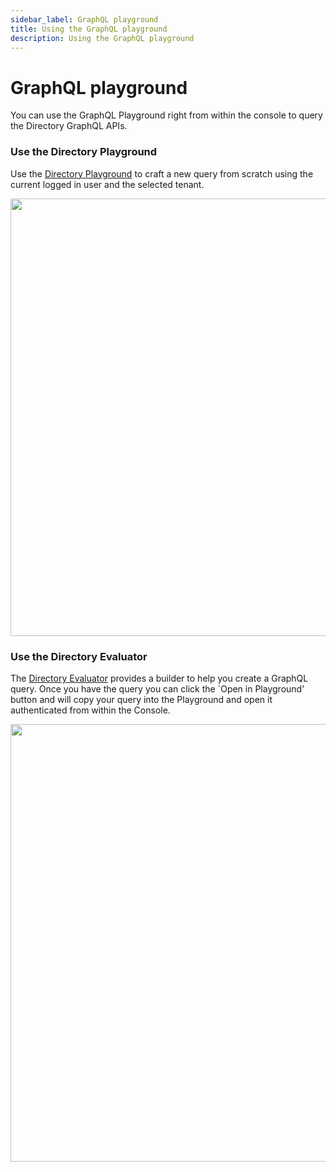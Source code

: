 ```yaml
---
sidebar_label: GraphQL playground
title: Using the GraphQL playground
description: Using the GraphQL playground
---
```


# GraphQL playground

You can use the GraphQL Playground right from within the console to query the Directory GraphQL APIs. 

### Use the Directory Playground

Use the [Directory Playground](https://console.aserto.com/ui/directory_v2/playground) to craft a new query from scratch using the current logged in user and the selected tenant.

<img src="/directory-graphql-2.png" width="700px" />

### Use the Directory Evaluator

The [Directory Evaluator](https://console.aserto.com/ui/directory_v2/evaluator) provides a builder to help you create a GraphQL query. Once you have the query you can click the `Open in Playground' button and will copy your query into the Playground and open it authenticated from within the Console. 

<img src="/directory-graphql-3.png" width="700px" />
